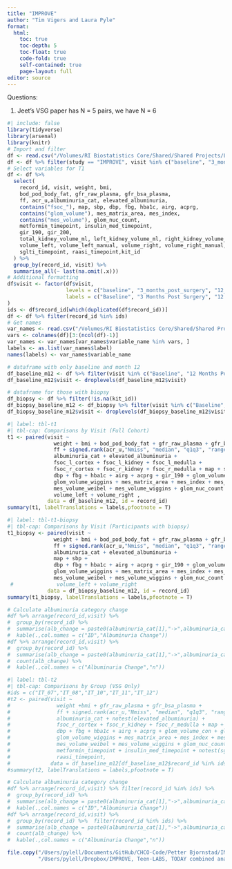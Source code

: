 ```yaml
---
title: "IMPROVE"
author: "Tim Vigers and Laura Pyle"
format:
  html:
    toc: true
    toc-depth: 5
    toc-float: true
    code-fold: true
    self-contained: true
    page-layout: full
editor: source
---
```


Questions:

1) Jeet's VSG paper has N = 5 pairs, we have N = 6

```r
#| include: false
library(tidyverse)
library(arsenal)
library(knitr)
# Import and filter
df <- read.csv("/Volumes/RI Biostatistics Core/Shared/Shared Projects/Laura/Peds Endo/Petter Bjornstad/Data Harmonization/Data Clean/harmonized_dataset.csv", na.strings = "")
df <- df %>% filter(study == "IMPROVE", visit %in% c("baseline", "3_months_post_surgery", "12_months_post_surgery"))
# Select variables for T1
df <- df %>%
  select(
    record_id, visit, weight, bmi,
    bod_pod_body_fat, gfr_raw_plasma, gfr_bsa_plasma,
    ff, acr_u,albuminuria_cat, elevated_albuminuria,
    contains("fsoc_"), map, sbp, dbp, fbg, hba1c, airg, acprg,
    contains("glom_volume"), mes_matrix_area, mes_index,
    contains("mes_volume"), glom_nuc_count,
    metformin_timepoint, insulin_med_timepoint,
    gir_190, gir_200, 
    total_kidney_volume_ml, left_kidney_volume_ml, right_kidney_volume_ml,
    volume_left, volume_left_manual, volume_right, volume_right_manual,
    sglti_timepoint, raasi_timepoint,kit_id
  ) %>%
  group_by(record_id, visit) %>%
  summarise_all(~ last(na.omit(.x)))
# Additional formatting
df$visit <- factor(df$visit,
                   levels = c("baseline", "3_months_post_surgery", "12_months_post_surgery"),
                   labels = c("Baseline", "3 Months Post Surgery", "12 Months Post Surgery")
)
ids <- df$record_id[which(duplicated(df$record_id))]
df <- df %>% filter(record_id %in% ids)
# Get names
var_names <- read.csv("/Volumes/RI Biostatistics Core/Shared/Shared Projects/Laura/Peds Endo/Petter Bjornstad/Data Harmonization/data_dictionary_master.csv", na.strings = "")
vars <- colnames(df)[3:(ncol(df)-1)]
var_names <- var_names[var_names$variable_name %in% vars, ]
labels <- as.list(var_names$label)
names(labels) <- var_names$variable_name

# dataframe with only baseline and month 12
df_baseline_m12 <- df %>% filter(visit %in% c("Baseline", "12 Months Post Surgery"))
df_baseline_m12$visit <- droplevels(df_baseline_m12$visit)

# dataframe for those with biopsy
df_biopsy <- df %>% filter(!is.na(kit_id))
df_biopsy_baseline_m12 <- df_biopsy %>% filter(visit %in% c("Baseline", "12 Months Post Surgery"))
df_biopsy_baseline_m12$visit <- droplevels(df_biopsy_baseline_m12$visit)

```

```r
#| label: tbl-t1
#| tbl-cap: Comparisons by Visit (Full Cohort)
t1 <- paired(visit ~ 
               weight + bmi + bod_pod_body_fat + gfr_raw_plasma + gfr_bsa_plasma + 
               ff + signed.rank(acr_u,"Nmiss", "median", "q1q3", "range") + 
               albuminuria_cat + elevated_albuminuria +
               fsoc_l_cortex + fsoc_l_kidney + fsoc_l_medulla + 
               fsoc_r_cortex + fsoc_r_kidney + fsoc_r_medulla + map + sbp + 
               dbp + fbg + hba1c + airg + acprg + gir_190 + glom_volume_con + glom_volume_weibel + 
               glom_volume_wiggins + mes_matrix_area + mes_index + mes_volume_con + 
               mes_volume_weibel + mes_volume_wiggins + glom_nuc_count + 
               volume_left + volume_right , 
             data = df_baseline_m12, id = record_id)
summary(t1, labelTranslations = labels,pfootnote = T)
```



```r
#| label: tbl-t1-biopsy
#| tbl-cap: Comparisons by Visit (Participants with biopsy)
t1_biopsy <- paired(visit ~ 
               weight + bmi + bod_pod_body_fat + gfr_raw_plasma + gfr_bsa_plasma +
               ff + signed.rank(acr_u,"Nmiss", "median", "q1q3", "range") + 
               albuminuria_cat + elevated_albuminuria +
               map + sbp + 
               dbp + fbg + hba1c + airg + acprg + gir_190 + glom_volume_con + glom_volume_weibel + 
               glom_volume_wiggins + mes_matrix_area + mes_index + mes_volume_con + 
               mes_volume_weibel + mes_volume_wiggins + glom_nuc_count ,
 #              volume_left + volume_right 
             data = df_biopsy_baseline_m12, id = record_id)
summary(t1_biopsy, labelTranslations = labels,pfootnote = T)

```

```r
# Calculate albuminuria category change
#df %>% arrange(record_id,visit) %>%
#  group_by(record_id) %>% 
#  summarise(alb_change = paste0(albuminuria_cat[1],"->",albuminuria_cat[2])) %>%
#  kable(.,col.names = c("ID","Albuminuria Change"))
#df %>% arrange(record_id,visit) %>%
#  group_by(record_id) %>% 
#  summarise(alb_change = paste0(albuminuria_cat[1],"->",albuminuria_cat[2])) %>%
#  count(alb_change) %>%
#  kable(.,col.names = c("Albuminuria Change","n"))
```

```r
#| label: tbl-t2
#| tbl-cap: Comparisons by Group (VSG Only)
#ids = c("IT_07","IT_08","IT_10","IT_11","IT_12")
#t2 <- paired(visit ~ 
#               weight +bmi + gfr_raw_plasma + gfr_bsa_plasma + 
#               ff + signed.rank(acr_u,"Nmiss", "median", "q1q3", "range") + 
#               albuminuria_cat + notest(elevated_albuminuria) +
#               fsoc_r_cortex + fsoc_r_kidney + fsoc_r_medulla + map + sbp + 
#               dbp + fbg + hba1c + airg + acprg + glom_volume_con + glom_volume_weibel + 
#               glom_volume_wiggins + mes_matrix_area + mes_index + mes_volume_con + 
#               mes_volume_weibel + mes_volume_wiggins + glom_nuc_count + 
#               metformin_timepoint + insulin_med_timepoint + notest(sglti_timepoint) + 
#               raasi_timepoint, 
#             data = df_baseline_m12[df_baseline_m12$record_id %in% ids,], id = record_id)
#summary(t2, labelTranslations = labels,pfootnote = T)
```

```r
# Calculate albuminuria category change
#df %>% arrange(record_id,visit) %>% filter(record_id %in% ids) %>%
#  group_by(record_id) %>% 
#  summarise(alb_change = paste0(albuminuria_cat[1],"->",albuminuria_cat[2])) %>%
#  kable(.,col.names = c("ID","Albuminuria Change"))
#df %>% arrange(record_id,visit) %>%
#  group_by(record_id) %>%  filter(record_id %in% ids) %>%
#  summarise(alb_change = paste0(albuminuria_cat[1],"->",albuminuria_cat[2])) %>%
#  count(alb_change) %>%
#  kable(.,col.names = c("Albuminuria Change","n"))
```

```r
file.copy("/Users/pylell/Documents/GitHub/CHCO-Code/Petter Bjornstad/IMPROVE/table1_for_Jeet.html",
          "/Users/pylell/Dropbox/IMPROVE, Teen-LABS, TODAY combined analysis/IMPROVE results/table1_for_Jeet.html",overwrite = TRUE)

```